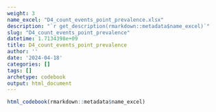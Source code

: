 ```yaml
---
weight: 3
name_excel: "D4_count_events_point_prevalence.xlsx"
description: "`r get_description(rmarkdown::metadata$name_excel)`"
slug: "D4_count_events_point_prevalence"
datetime: 1.7134398e+09
title: D4_count_events_point_prevalence
author: ''
date: '2024-04-18'
categories: []
tags: []
archetype: codebook
output: html_document
---
```


```r
html_codebook(rmarkdown::metadata$name_excel)
```
